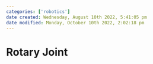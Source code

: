 ```yaml
---
categories: ['robotics']
date created: Wednesday, August 10th 2022, 5:41:05 pm
date modified: Monday, October 10th 2022, 2:02:18 pm
---
```


# Rotary Joint



